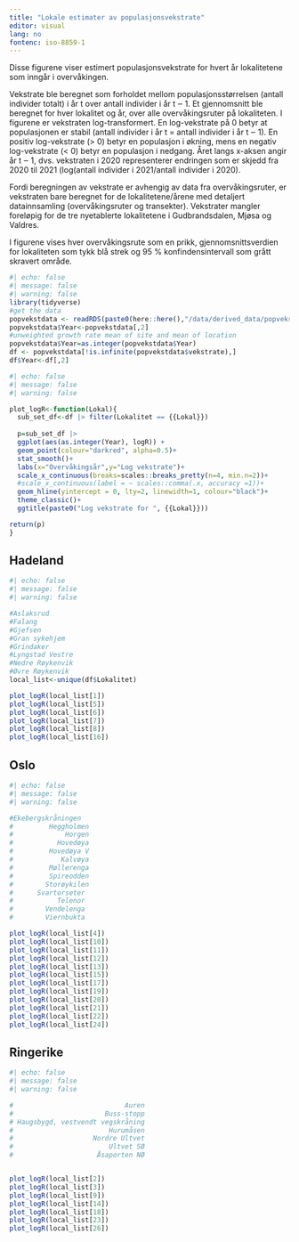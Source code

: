 ```yaml
---
title: "Lokale estimater av populasjonsvekstrate"
editor: visual
lang: no
fontenc: iso-8859-1
---
```


Disse figurene viser estimert populasjonsvekstrate for hvert år lokalitetene som inngår i overvåkingen.

Vekstrate ble beregnet som forholdet mellom populasjonsstørrelsen (antall individer totalt) i år t over antall individer i år t ‒ 1. Et gjennomsnitt ble beregnet for hver lokalitet og år, over alle overvåkingsruter på lokaliteten. I figurene er vekstraten log-transformert. En log-vekstrate på 0 betyr at populasjonen er stabil (antall individer i år t = antall individer i år t ‒ 1). En positiv log-vekstrate (\> 0) betyr en populasjon i økning, mens en negativ log-vekstrate (\< 0) betyr en populasjon i nedgang. Året langs x-aksen angir år t ‒ 1, dvs. vekstraten i 2020 representerer endringen som er skjedd fra 2020 til 2021 (log(antall individer i 2021/antall individer i 2020).

Fordi beregningen av vekstrate er avhengig av data fra overvåkingsruter, er vekstraten bare beregnet for de lokalitetene/årene med detaljert datainnsamling (overvåkingsruter og transekter). Vekstrater mangler foreløpig for de tre nyetablerte lokalitetene i Gudbrandsdalen, Mjøsa og Valdres.

I figurene vises hver overvåkingsrute som en prikk, gjennomsnittsverdien for lokaliteten som tykk blå strek og 95 % konfindensintervall som grått skravert område.

```r
#| echo: false
#| message: false
#| warning: false
library(tidyverse)
#get the data
popvekstdata <- readRDS(paste0(here::here(),"/data/derived_data/popvekstdata.RDS"))
popvekstdata$Year<-popvekstdata[,2]
#unweighted growth rate mean of site and mean of location
popvekstdata$Year=as.integer(popvekstdata$Year)
df <- popvekstdata[!is.infinite(popvekstdata$vekstrate),]
df$Year<-df[,2]
```

```r
#| echo: false
#| message: false
#| warning: false

plot_logR<-function(Lokal){
  sub_set_df<-df |> filter(Lokalitet == {{Lokal}})
  
  p=sub_set_df |> 
  ggplot(aes(as.integer(Year), logR)) +
  geom_point(colour="darkred", alpha=0.5)+
  stat_smooth()+
  labs(x="Overvåkingsår",y="Log vekstrate")+
  scale_x_continuous(breaks=scales::breaks_pretty(n=4, min.n=2))+
  #scale_x_continuous(label = ~ scales::comma(.x, accuracy =1))+
  geom_hline(yintercept = 0, lty=2, linewidth=1, colour="black")+
  theme_classic()+
  ggtitle(paste0("Log vekstrate for ", {{Lokal}}))

return(p)
}


```

## Hadeland

```r
#| echo: false
#| message: false
#| warning: false

#Aslaksrud
#Falang
#Gjefsen
#Gran sykehjem
#Grindaker
#Lyngstad Vestre
#Nedre Røykenvik
#Øvre Røykenvik
local_list<-unique(df$Lokalitet)

plot_logR(local_list[1])
plot_logR(local_list[5])
plot_logR(local_list[6])
plot_logR(local_list[7])
plot_logR(local_list[8])
plot_logR(local_list[16])

```

## Oslo

```r
#| echo: false 
#| message: false 
#| warning: false  

#Ekebergskråningen
#         Heggholmen
#             Horgen
#           Hovedøya
#         Hovedøya V
#            Kalvøya
#         Møllerenga
#         Spireodden
#        Storøykilen
#      Svartorseter
#           Telenor
#        Vendelenga
#        Viernbukta

plot_logR(local_list[4]) 
plot_logR(local_list[10]) 
plot_logR(local_list[11]) 
plot_logR(local_list[12]) 
plot_logR(local_list[13]) 
plot_logR(local_list[15])
plot_logR(local_list[17])
plot_logR(local_list[19])
plot_logR(local_list[20])
plot_logR(local_list[21])
plot_logR(local_list[22])
plot_logR(local_list[24])

```

## Ringerike

```r
#| echo: false 
#| message: false 
#| warning: false  

#                            Auren
#                       Buss-stopp
# Haugsbygd, vestvendt vegskråning
#                        Hurumåsen
#                    Nordre Ultvet
#                        Ultvet SØ
#                     Åsaporten NØ


plot_logR(local_list[2]) 
plot_logR(local_list[3]) 
plot_logR(local_list[9]) 
plot_logR(local_list[14]) 
plot_logR(local_list[18]) 
plot_logR(local_list[23])
plot_logR(local_list[26])

```

## 

